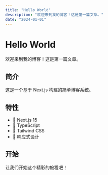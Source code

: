 ```yaml
---
title: "Hello World"
description: "欢迎来到我的博客！这是第一篇文章。"
date: "2024-01-01"
---
```


# Hello World

欢迎来到我的博客！这是第一篇文章。

## 简介

这是一个基于 Next.js 构建的简单博客系统。

## 特性

- 🚀 Next.js 15
- 📝 TypeScript
- 🎨 Tailwind CSS
- 📱 响应式设计

## 开始

让我们开始这个精彩的旅程吧！